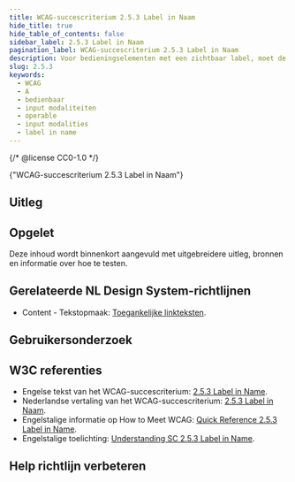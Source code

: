 ```yaml
---
title: WCAG-succescriterium 2.5.3 Label in Naam
hide_title: true
hide_table_of_contents: false
sidebar_label: 2.5.3 Label in Naam
pagination_label: WCAG-succescriterium 2.5.3 Label in Naam
description: Voor bedieningselementen met een zichtbaar label, moet de zichtbare labeltekst aanwezig zijn in of overeenkomen met de toegankelijke naam.
slug: 2.5.3
keywords:
  - WCAG
  - A
  - bedienbaar
  - input modaliteiten
  - operable
  - input modalities
  - label in name
---
```


{/* @license CC0-1.0 */}


<WcagHeadingGroup level={1} conformanceLevel="Niveau A">
  {"WCAG-succescriterium 2.5.3 Label in Naam"}
</WcagHeadingGroup>

## Uitleg

<Summary />

## Opgelet

Deze inhoud wordt binnenkort aangevuld met uitgebreidere uitleg, bronnen en informatie over hoe te testen.

## Gerelateerde NL Design System-richtlijnen

- Content - Tekstopmaak: [Toegankelijke linkteksten](/richtlijnen/content/tekstopmaak/linkteksten).

## Gebruikersonderzoek

<CTAGebruikersonderzoek />

## W3C referenties

- Engelse tekst van het WCAG-succescriterium: [<span lang="en">2.5.3 Label in Name</span>](https://www.w3.org/TR/WCAG22/#label-in-name).
- Nederlandse vertaling van het WCAG-succescriterium: [2.5.3 Label in Naam](https://www.w3.org/Translations/WCAG22-nl/#label-in-naam).
- Engelstalige informatie op <span lang="en">How to Meet WCAG</span>: [<span lang="en">Quick Reference 2.5.3 Label in Name</span>](https://www.w3.org/WAI/WCAG22/quickref/#label-in-name).
- Engelstalige toelichting: [<span lang="en">Understanding SC 2.5.3 Label in Name</span>](https://www.w3.org/WAI/WCAG22/Understanding/label-in-name.html).

<SpotlightSection>
  <Markdown omitH1 headinglevel={3}>
    <Disclaimer />
  </Markdown>
</SpotlightSection>

## Help richtlijn verbeteren

<Markdown omitH1 headinglevel={3}>
  <WCAGFooterInfo />
</Markdown>
